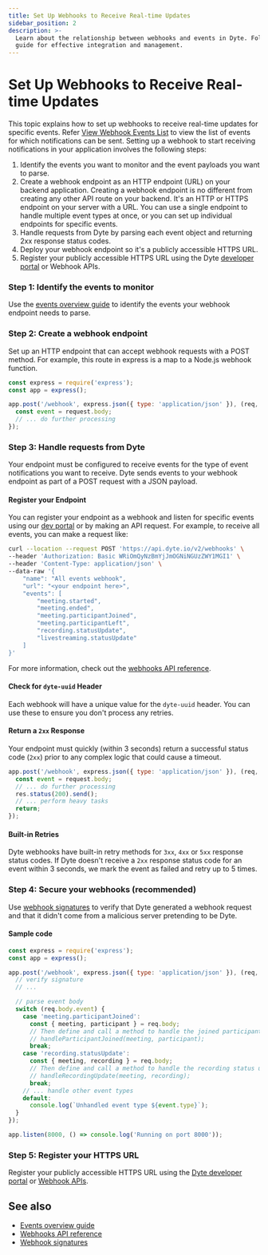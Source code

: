 ```yaml
---
title: Set Up Webhooks to Receive Real-time Updates
sidebar_position: 2
description: >-
  Learn about the relationship between webhooks and events in Dyte. Follow our
  guide for effective integration and management.
---
```


# Set Up Webhooks to Receive Real-time Updates

This topic explains how to set up webhooks to receive real-time updates for
specific events. Refer
[View Webhook Events List](/guides/capabilities/webhooks/webhook-events) to view the list of
events for which notifications can be sent. Setting up a webhook to start
receiving notifications in your application involves the following steps:

1. Identify the events you want to monitor and the event payloads you want to
   parse.
2. Create a webhook endpoint as an HTTP endpoint (URL) on your backend
   application. Creating a webhook endpoint is no different from creating any
   other API route on your backend. It's an HTTP or HTTPS endpoint on your
   server with a URL. You can use a single endpoint to handle multiple event
   types at once, or you can set up individual endpoints for specific events.
3. Handle requests from Dyte by parsing each event object and returning 2xx
   response status codes.
4. Deploy your webhook endpoint so it's a publicly accessible HTTPS URL.
5. Register your publicly accessible HTTPS URL using the Dyte
   [developer portal](https://dev.dyte.io) or Webhook APIs.

### Step 1: Identify the events to monitor

Use the [events overview guide](/guides/capabilities/webhooks/webhook-events) to identify the
events your webhook endpoint needs to parse.

### Step 2: Create a webhook endpoint

Set up an HTTP endpoint that can accept webhook requests with a POST method. For
example, this route in express is a map to a Node.js webhook function.

```js
const express = require('express');
const app = express();

app.post('/webhook', express.json({ type: 'application/json' }), (req, res) => {
  const event = request.body;
  // ... do further processing
});
```

### Step 3: Handle requests from Dyte

Your endpoint must be configured to receive events for the type of event
notifications you want to receive. Dyte sends events to your webhook endpoint as
part of a POST request with a JSON payload.

#### Register your Endpoint

You can register your endpoint as a webhook and listen for specific events using
our [dev portal](https://dev.dyte.io) or by making an API request. For example,
to receive all events, you can make a request like:

```bash
curl --location --request POST 'https://api.dyte.io/v2/webhooks' \
--header 'Authorization: Basic WRiOmQyNzBmYjJmOGNiNGUzZWY1MGI1' \
--header 'Content-Type: application/json' \
--data-raw '{
    "name": "All events webhook",
    "url": "<your endpoint here>",
    "events": [
        "meeting.started",
        "meeting.ended",
        "meeting.participantJoined",
        "meeting.participantLeft",
        "recording.statusUpdate",
        "livestreaming.statusUpdate"
    ]
}'
```

For more information, check out the
[webhooks API reference](/api/?v=v2#/operations/addWebhook).

#### Check for `dyte-uuid` Header

Each webhook will have a unique value for the `dyte-uuid` header. You can use
these to ensure you don't process any retries.

#### Return a `2xx` Response

Your endpoint must quickly (within 3 seconds) return a successful status code (`2xx`) prior to any
complex logic that could cause a timeout.

```js
app.post('/webhook', express.json({ type: 'application/json' }), (req, res) => {
  const event = request.body;
  // ... do further processing
  res.status(200).send();
  // ... perform heavy tasks
  return;
});
```

#### Built-in Retries

Dyte webhooks have built-in retry methods for `3xx`, `4xx` or `5xx` response
status codes. If Dyte doesn't receive a `2xx` response status code for an event within 3 seconds,
we mark the event as failed and retry up to 5 times.

### Step 4: Secure your webhooks (recommended)

Use [webhook signatures](/guides/capabilities/webhooks/signatures) to verify that Dyte
generated a webhook request and that it didn't come from a malicious server
pretending to be Dyte.

#### Sample code

<Tabs>

<TabItem value="node" label="Node.js">

```js
const express = require('express');
const app = express();

app.post('/webhook', express.json({ type: 'application/json' }), (req, res) => {
  // verify signature
  // ...

  // parse event body
  switch (req.body.event) {
    case 'meeting.participantJoined':
      const { meeting, participant } = req.body;
      // Then define and call a method to handle the joined participant
      // handleParticipantJoined(meeting, participant);
      break;
    case 'recording.statusUpdate':
      const { meeting, recording } = req.body;
      // Then define and call a method to handle the recording status update
      // handleRecordingUpdate(meeting, recording);
      break;
    // ... handle other event types
    default:
      console.log(`Unhandled event type ${event.type}`);
  }
});

app.listen(8000, () => console.log('Running on port 8000'));
```

</TabItem>

</Tabs>

### Step 5: Register your HTTPS URL

Register your publicly accessible HTTPS URL using the
[Dyte developer portal](https://dev.dyte.io) or
[Webhook APIs](/api/?v=v2#/operations/addWebhook).

## See also

- [Events overview guide](/guides/capabilities/webhooks/webhook-events)
- [Webhooks API reference](/api/?v=v2#/operations/addWebhook)
- [Webhook signatures](/guides/capabilities/webhooks/signatures)

<head>
  <title>Set Up Webhooks to Receive Real-time Updates Guide</title>
  <meta name="description" content="Learn about the relationship between webhooks and events in Dyte. Follow our guide for effective integration and management.">
</head>
